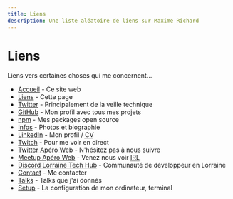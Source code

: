 ```yaml
---
title: Liens
description: Une liste aléatoire de liens sur Maxime Richard
---
```


# Liens

Liens vers certaines choses qui me concernent...

-   [Accueil](https://maximerichard.dev/) - Ce site web
-   [Liens](/liens) - Cette page
-   [Twitter](https://twitter.com/rmaximedev/) - Principalement de la veille technique
-   [GitHub](https://github.com/zyhou/) - Mon profil avec tous mes projets
-   [npm](https://www.npmjs.com/~zyhou) - Mes packages open source
-   [Infos](/infos) - Photos et biographie
-   [LinkedIn](https://www.linkedin.com/in/maximerichard9/) - Mon profil / <abbr title="Curriculum vitæ">CV</abbr>
-   [Twitch](https://www.twitch.tv/zyhou) - Pour me voir en direct
-   [Twitter Apéro Web](https://twitter.com/AperoWebNancy) - N'hésitez pas à nous suivre
-   [Meetup Apéro Web](https://www.meetup.com/fr-FR/Aperos-Web-Nancy/) - Venez nous voir <abbr title="In Real Life">IRL</abbr>
-   [Discord Lorraine Tech Hub](http://discord.gg/Q8X8Bxq) - Communauté de développeur en Lorraine
-   [Contact](/contact) - Me contacter
-   [Talks](https://github.com/zyhou/talks) - Talks que j'ai donnés
-   [Setup](/setup) - La configuration de mon ordinateur, terminal

